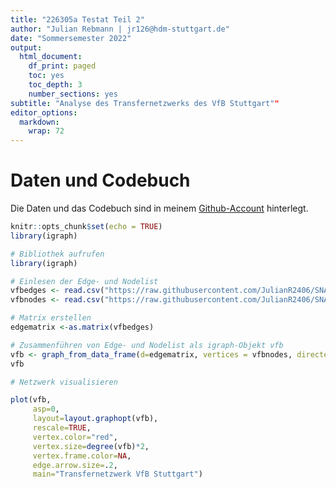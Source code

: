 ```yaml
---
title: "226305a Testat Teil 2"
author: "Julian Rebmann | jr126@hdm-stuttgart.de"
date: "Sommersemester 2022"
output:
  html_document:
    df_print: paged
    toc: yes
    toc_depth: 3
    number_sections: yes
subtitle: "Analyse des Transfernetzwerks des VfB Stuttgart""
editor_options: 
  markdown: 
    wrap: 72
---
```


# Daten und Codebuch

Die Daten und das Codebuch sind in meinem
[Github-Account](https://github.com/JulianR2406/SNA-Testat)
hinterlegt.

```r
knitr::opts_chunk$set(echo = TRUE)
library(igraph)
```

```r

# Bibliothek aufrufen
library(igraph)

# Einlesen der Edge- und Nodelist
vfbedges <- read.csv("https://raw.githubusercontent.com/JulianR2406/SNA-Testat/main/vfbedges.csv", header=T, as.is=T, sep = ",")
vfbnodes <- read.csv("https://raw.githubusercontent.com/JulianR2406/SNA-Testat/main/vfbnodes.csv", header=T, as.is=T, sep = ",")

# Matrix erstellen
edgematrix <-as.matrix(vfbedges)

# Zusammenführen von Edge- und Nodelist als igraph-Objekt vfb
vfb <- graph_from_data_frame(d=edgematrix, vertices = vfbnodes, directed=F)
vfb
```

```r

# Netzwerk visualisieren

plot(vfb,
     asp=0,
     layout=layout.graphopt(vfb),
     rescale=TRUE,
     vertex.color="red",
     vertex.size=degree(vfb)*2,
     vertex.frame.color=NA,
     edge.arrow.size=.2,
     main="Transfernetzwerk VfB Stuttgart")

```
